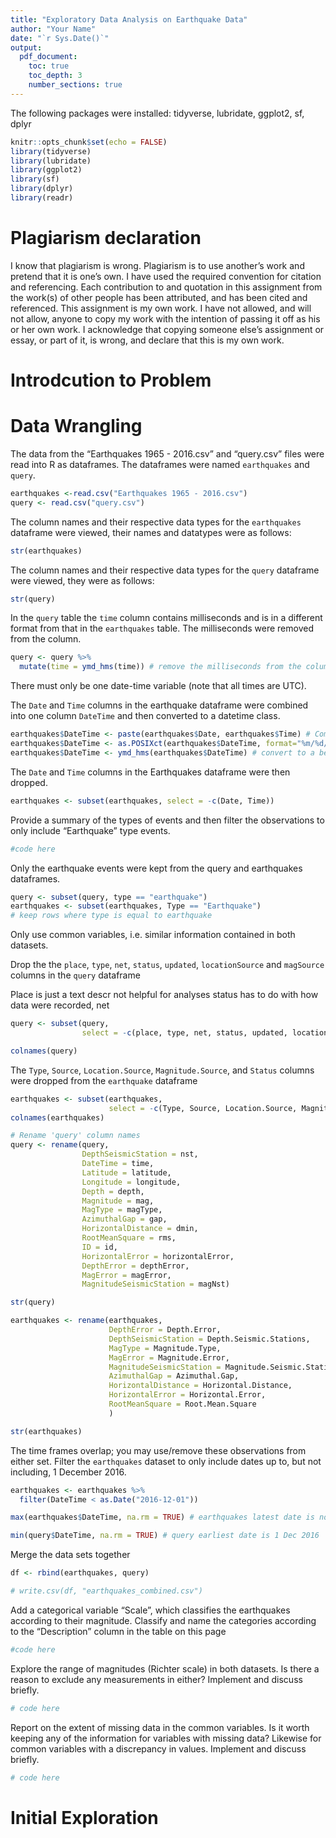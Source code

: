 ```yaml
---
title: "Exploratory Data Analysis on Earthquake Data"
author: "Your Name"
date: "`r Sys.Date()`"
output:
  pdf_document:
    toc: true
    toc_depth: 3
    number_sections: true
---
```


The following packages were installed: tidyverse, lubridate, ggplot2, sf, dplyr
```r
knitr::opts_chunk$set(echo = FALSE)
library(tidyverse)
library(lubridate)
library(ggplot2)
library(sf)
library(dplyr)
library(readr)
```

# Plagiarism declaration

I know that plagiarism is wrong. Plagiarism is to use another's work and pretend that it is one's own.
I have used the required convention for citation and referencing. Each contribution to and quotation in this assignment from the work(s) of other people has been attributed, and has been cited and referenced.
This assignment is my own work.
I have not allowed, and will not allow, anyone to copy my work with the intention of passing it off as his or her own work.
I acknowledge that copying someone else's assignment or essay, or part of it, is wrong, and declare that this is my own work.

# Introdcution to Problem


# Data Wrangling

The data from the "Earthquakes 1965 - 2016.csv" and "query.csv" files were read into R as dataframes. The dataframes were named `earthquakes` and `query`.
```r
earthquakes <-read.csv("Earthquakes 1965 - 2016.csv")
query <- read.csv("query.csv")
```

The column names and their respective data types for the `earthquakes` dataframe were viewed, their names and datatypes were as follows:
```r
str(earthquakes)
```

The column names and their respective data types for the `query` dataframe were viewed, they were as follows:
```r
str(query)
```

In the `query` table the `time` column contains milliseconds and is in a different format from that in the `earthquakes` table. The milliseconds were removed from the column.
```r
query <- query %>%
  mutate(time = ymd_hms(time)) # remove the milliseconds from the column
```

There must only be one date-time variable (note that all times are UTC).

The `Date` and `Time` columns in the earthquake dataframe were combined into one column `DateTime` and then converted to a datetime class. 
```r
earthquakes$DateTime <- paste(earthquakes$Date, earthquakes$Time) # Combine the `Date` and `Time` columns using paste() function
earthquakes$DateTime <- as.POSIXct(earthquakes$DateTime, format="%m/%d/%Y %H:%M:%S") # convert `DateTime` column to a POSIXct (datetime) datatype
earthquakes$DateTime <- ymd_hms(earthquakes$DateTime) # convert to a better data format
```

The `Date` and `Time` columns in the Earthquakes dataframe were then dropped.
```r
earthquakes <- subset(earthquakes, select = -c(Date, Time))
```

Provide a summary of the types of events and then filter the observations to only include
“Earthquake” type events.
```r
#code here
```


Only the earthquake events were kept from the query and earthquakes dataframes.
```r
query <- subset(query, type == "earthquake")
earthquakes <- subset(earthquakes, Type == "Earthquake")
# keep rows where type is equal to earthquake
```


Only use common variables, i.e. similar information contained in both datasets.
 
Drop the the `place`, `type`, `net`, `status`, `updated`, `locationSource` and `magSource` columns in the `query` dataframe

Place is just a text descr not helpful for analyses
status has to do with how data were recorded, 
net 
```r
query <- subset(query, 
                select = -c(place, type, net, status, updated, locationSource, magSource))

colnames(query)
```

The `Type`, `Source`, `Location.Source`, `Magnitude.Source`, and `Status` columns were dropped from the `earthquake` dataframe
```r
earthquakes <- subset(earthquakes, 
                      select = -c(Type, Source, Location.Source, Magnitude.Source, Status))
colnames(earthquakes)
```

```r
# Rename 'query' column names
query <- rename(query,
                DepthSeismicStation = nst,
                DateTime = time,
                Latitude = latitude,
                Longitude = longitude,
                Depth = depth,
                Magnitude = mag, 
                MagType = magType,
                AzimuthalGap = gap, 
                HorizontalDistance = dmin,
                RootMeanSquare = rms,  
                ID = id,
                HorizontalError = horizontalError, 
                DepthError = depthError,
                MagError = magError,
                MagnitudeSeismicStation = magNst)

str(query)
```


```r
earthquakes <- rename(earthquakes, 
                      DepthError = Depth.Error,
                      DepthSeismicStation = Depth.Seismic.Stations,
                      MagType = Magnitude.Type, 
                      MagError = Magnitude.Error, 
                      MagnitudeSeismicStation = Magnitude.Seismic.Stations,
                      AzimuthalGap = Azimuthal.Gap, 
                      HorizontalDistance = Horizontal.Distance, 
                      HorizontalError = Horizontal.Error,
                      RootMeanSquare = Root.Mean.Square
                      )

str(earthquakes)
```

 The time frames overlap; you may use/remove these observations from either set.
 Filter the `earthquakes` dataset to only include dates up to, but not including, 1 December 2016. 
```r
earthquakes <- earthquakes %>% 
  filter(DateTime < as.Date("2016-12-01"))

max(earthquakes$DateTime, na.rm = TRUE) # earthquakes latest date is now 30 Nov 2016

min(query$DateTime, na.rm = TRUE) # query earliest date is 1 Dec 2016

```
Merge the data sets together
```r
df <- rbind(earthquakes, query)

# write.csv(df, "earthquakes_combined.csv")
```

Add a categorical variable “Scale”, which classifies the earthquakes according to their
magnitude. Classify and name the categories according to the “Description” column in
the table on this page
```r
#code here
```

Explore the range of magnitudes (Richter scale) in both datasets. Is there a reason to
exclude any measurements in either? Implement and discuss briefly.
```r
# code here
```

Report on the extent of missing data in the common variables. Is it worth keeping any of the information for variables with missing data? Likewise for common variables with a discrepancy in values. Implement and discuss briefly.
```r
# code here
```

# Initial Exploration 
